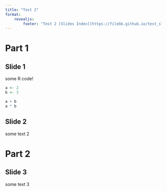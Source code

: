 ```yaml
---
title: "Test 2"
format:
    revealjs:
        footer: "Test 2 [Slides Index](https://filebb.github.io/test_slides)"
---
```


# Part 1

## Slide 1

some R code!

```r
a <- 2
b <- 3

a + b
a * b
```

## Slide 2

some text 2

# Part 2

## Slide 3

some text 3